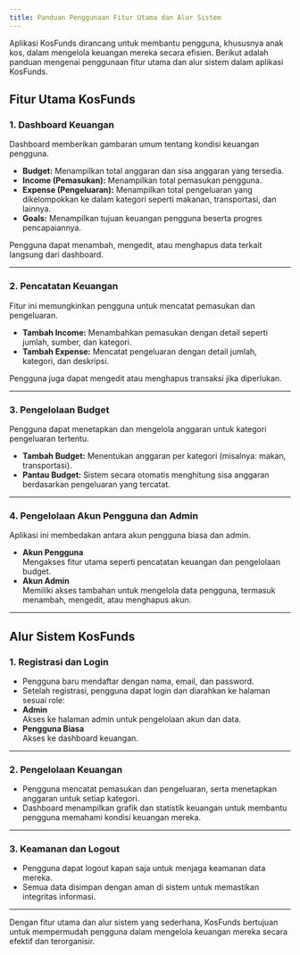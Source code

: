 ```yaml
---
title: Panduan Penggunaan Fitur Utama dan Alur Sistem
---
```


Aplikasi KosFunds dirancang untuk membantu pengguna, khususnya anak kos, dalam mengelola keuangan mereka secara efisien. Berikut adalah panduan mengenai penggunaan fitur utama dan alur sistem dalam aplikasi KosFunds.

## Fitur Utama KosFunds

### 1. Dashboard Keuangan
Dashboard memberikan gambaran umum tentang kondisi keuangan pengguna.

- **Budget:** Menampilkan total anggaran dan sisa anggaran yang tersedia.
- **Income (Pemasukan):** Menampilkan total pemasukan pengguna.
- **Expense (Pengeluaran):** Menampilkan total pengeluaran yang dikelompokkan ke dalam kategori seperti makanan, transportasi, dan lainnya.
- **Goals:** Menampilkan tujuan keuangan pengguna beserta progres pencapaiannya.

Pengguna dapat menambah, mengedit, atau menghapus data terkait langsung dari dashboard.

---

### 2. Pencatatan Keuangan
Fitur ini memungkinkan pengguna untuk mencatat pemasukan dan pengeluaran.

- **Tambah Income:** Menambahkan pemasukan dengan detail seperti jumlah, sumber, dan kategori.
- **Tambah Expense:** Mencatat pengeluaran dengan detail jumlah, kategori, dan deskripsi.

Pengguna juga dapat mengedit atau menghapus transaksi jika diperlukan.

---

### 3. Pengelolaan Budget
Pengguna dapat menetapkan dan mengelola anggaran untuk kategori pengeluaran tertentu.

- **Tambah Budget:** Menentukan anggaran per kategori (misalnya: makan, transportasi).
- **Pantau Budget:** Sistem secara otomatis menghitung sisa anggaran berdasarkan pengeluaran yang tercatat.

---

### 4. Pengelolaan Akun Pengguna dan Admin
Aplikasi ini membedakan antara akun pengguna biasa dan admin.

- **Akun Pengguna**  
    Mengakses fitur utama seperti pencatatan keuangan dan pengelolaan budget.
- **Akun Admin**  
    Memiliki akses tambahan untuk mengelola data pengguna, termasuk menambah, mengedit, atau menghapus akun.

---

## Alur Sistem KosFunds

### 1. Registrasi dan Login
- Pengguna baru mendaftar dengan nama, email, dan password. 
- Setelah registrasi, pengguna dapat login dan diarahkan ke halaman sesuai role:
- **Admin**  
    Akses ke halaman admin untuk pengelolaan akun dan data.
- **Pengguna Biasa**   
    Akses ke dashboard keuangan.

---

### 2. Pengelolaan Keuangan
- Pengguna mencatat pemasukan dan pengeluaran, serta menetapkan anggaran untuk setiap kategori.
- Dashboard menampilkan grafik dan statistik keuangan untuk membantu pengguna memahami kondisi keuangan mereka.

---

### 3. Keamanan dan Logout
- Pengguna dapat logout kapan saja untuk menjaga keamanan data mereka.
- Semua data disimpan dengan aman di sistem untuk memastikan integritas informasi.

---

Dengan fitur utama dan alur sistem yang sederhana, KosFunds bertujuan untuk mempermudah pengguna dalam mengelola keuangan mereka secara efektif dan terorganisir.
